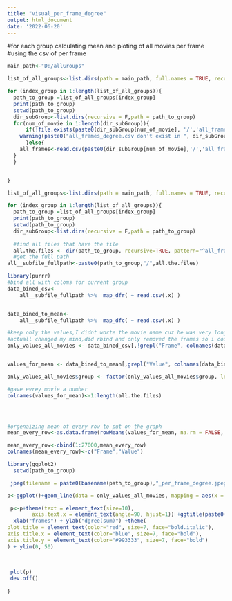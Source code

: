 ```yaml
---
title: "visual_per_frame_degree"
output: html_document
date: '2022-06-20'
---
```



#for each group calculating mean and ploting of all movies per frame 
#using the csv of per frame
```r

main_path<-"D:/allGroups"

list_of_all_groups<-list.dirs(path = main_path, full.names = TRUE, recursive = FALSE)

for (index_group in 1:length(list_of_all_groups)){
  path_to_group =list_of_all_groups[index_group]
  print(path_to_group)
  setwd(path_to_group)
  dir_subGroup<-list.dirs(recursive = F,path = path_to_group)
  for(num_of_movie in 1:length(dir_subGroup)){
      if(!file.exists(paste0(dir_subGroup[num_of_movie], '/','all_frames_degree_new.csv'))){
    warning(paste0("all_frames_degree.csv don't exist in ", dir_subGroup[num_of_movie]))
      }else{
    all_frames<-read.csv(paste0(dir_subGroup[num_of_movie],'/','all_frames_degree_new.csv'))
  }
  }


}
```

```r


list_of_all_groups<-list.dirs(path = main_path, full.names = TRUE, recursive = FALSE)

for (index_group in 1:length(list_of_all_groups)){
  path_to_group =list_of_all_groups[index_group]
  print(path_to_group)
  setwd(path_to_group)
  dir_subGroup<-list.dirs(recursive = F,path = path_to_group)
  
  #find all files that have the file
  all.the.files <- dir(path_to_group, recursive=TRUE, pattern="^all_frames_degree_new.csv$" )
  #get the full path
all__subfile_fullpath<-paste0(path_to_group,"/",all.the.files)

library(purrr)
#bind all with coloms for current group
data_bined_csv<- 
    all__subfile_fullpath %>%  map_dfr( ~ read.csv(.x) )


data_bined_to_mean<- 
    all__subfile_fullpath %>%  map_dfc( ~ read.csv(.x) )

#keep only the values,I didnt worte the movie name cuz he was very long and distrupted the visullization of the graph
#actuall changed my mind,did rbind and only removed the frames so i could show each group together
only_values_all_movies <- data_bined_csv[,!grepl("Frame", colnames(data_bined_csv))]


values_for_mean <- data_bined_to_mean[,grepl("Value", colnames(data_bined_to_mean))]

only_values_all_movies$group <- factor(only_values_all_movies$group, levels=unique(only_values_all_movies$group))

#gave evrey movie a number
colnames(values_for_mean)<-1:length(all.the.files)




#orgenaizing mean of every row to put on the graph
mean_every_row<-as.data.frame(rowMeans(values_for_mean, na.rm = FALSE, dims = 1))

mean_every_row<-cbind(1:27000,mean_every_row)
colnames(mean_every_row)<-c("Frame","Value")

library(ggplot2)
  setwd(path_to_group)

 jpeg(filename = paste0(basename(path_to_group),"_per_frame_degree.jpeg"),width = 1200, height = 800)

p<-ggplot()+geom_line(data = only_values_all_movies, mapping = aes(x = X, y = Value,group=group,color=group)) +geom_point(data=mean_every_row, aes(x=Frame, y=Value), color='red', size = 3,alpha = 0.15)

 p<-p+theme(text = element_text(size=10),
        axis.text.x = element_text(angle=90, hjust=1)) +ggtitle(paste0(basename(path_to_group)," every frame all movies")) +
  xlab("frames") + ylab("dgree(sum)") +theme(
plot.title = element_text(color="red", size=7, face="bold.italic"),
axis.title.x = element_text(color="blue", size=7, face="bold"),
axis.title.y = element_text(color="#993333", size=7, face="bold")
) + ylim(0, 50)
 
 

 plot(p)
 dev.off()
 
}


```

